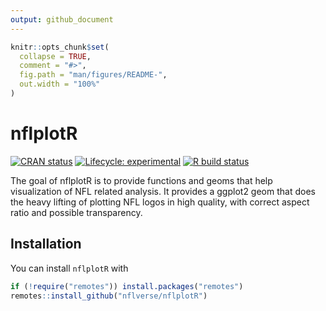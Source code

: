 ```yaml
---
output: github_document
---
```


<!-- README.md is generated from README.Rmd. Please edit that file -->

```r
knitr::opts_chunk$set(
  collapse = TRUE,
  comment = "#>",
  fig.path = "man/figures/README-",
  out.width = "100%"
)
```

# **nflplotR**

<!-- badges: start -->
[![CRAN status](https://img.shields.io/cran/v/nflplotR?style=flat-square&logo=R&label=CRAN)](https://CRAN.R-project.org/package=nflplotR)
[![Lifecycle: experimental](https://img.shields.io/badge/lifecycle-experimental-orange.svg?style=flat-square)](https://lifecycle.r-lib.org/articles/stages.html)
[![R build status](https://img.shields.io/github/workflow/status/nflverse/nflplotR/R-CMD-check?label=R%20check&style=flat-square&logo=github)](https://github.com/nflverse/nflplotR/actions)
<!-- badges: end -->

The goal of nflplotR is to provide functions and geoms that help visualization of NFL related analysis. It provides a ggplot2 geom that does the heavy lifting of plotting NFL logos in high quality, with correct aspect ratio and possible transparency.

## Installation

<!-- You can install the released version of nflplotR from [CRAN](https://CRAN.R-project.org) with: -->

<!-- ``` r -->
<!-- install.packages("nflplotR") -->
<!-- ``` -->

<!-- And the development version from [GitHub](https://github.com/) with: -->

<!-- ``` r -->
<!-- # install.packages("devtools") -->
<!-- devtools::install_github("nflverse/nflplotR") -->
<!-- ``` -->
You can install `nflplotR` with 

``` r
if (!require("remotes")) install.packages("remotes")
remotes::install_github("nflverse/nflplotR")
```
